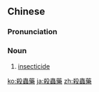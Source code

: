 {{also|杀虫药}}
==Chinese==
{{zh-forms|s=杀虫药|type=21}}

===Pronunciation===
{{zh-pron
|m=shāchóngyào
|c=saat3 cung4 joek6
|cat=n
}}

===Noun===
{{zh-noun}}

# [[insecticide]]

[[ko:殺蟲藥]]
[[ja:殺蟲藥]]
[[zh:殺蟲藥]]